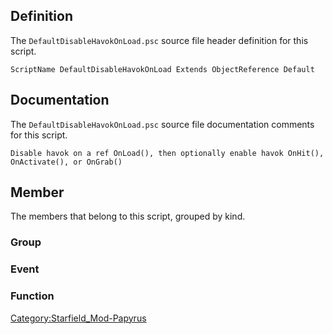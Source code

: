 {{Script_Object_Summary
| title = DefaultDisableHavokOnLoad
| name = [[SFM:Script-DefaultDisableHavokOnLoad|DefaultDisableHavokOnLoad]]
| extends = [[SFM:Script-ObjectReference|ObjectReference]] → [[SFM:Script-Form|Form]] → [[SFM:Script-ScriptObject|ScriptObject]]
| flags = Default
}}


== Definition ==
The <code>DefaultDisableHavokOnLoad.psc</code> source file header definition for this script.

<source lang="papyrus">
ScriptName DefaultDisableHavokOnLoad Extends ObjectReference Default
</source>


== Documentation ==
The <code>DefaultDisableHavokOnLoad.psc</code> source file documentation comments for this script.

<source>
Disable havok on a ref OnLoad(), then optionally enable havok OnHit(), OnActivate(), or OnGrab()
</source>


== Member ==
The members that belong to this script, grouped by kind.

=== Group ===
{{Script_Object_Member_Summary
| title = Optional_Properties
| script = [[SFM:Script-DefaultDisableHavokOnLoad|DefaultDisableHavokOnLoad]]
| name = [[SFM:Script-DefaultDisableHavokOnLoad/Optional_Properties|Optional_Properties]]
| kind = Group
}}

{{Script_Object_Member_Summary
| title = Debug_Properties
| script = [[SFM:Script-DefaultDisableHavokOnLoad|DefaultDisableHavokOnLoad]]
| name = [[SFM:Script-DefaultDisableHavokOnLoad/Debug_Properties|Debug_Properties]]
| kind = Group
}}

=== Event ===
{{Script_Object_Member_Summary
| title = OnContainerChanged
| script = [[SFM:Script-DefaultDisableHavokOnLoad|DefaultDisableHavokOnLoad]]
| name = [[SFM:Script-DefaultDisableHavokOnLoad/OnContainerChanged|OnContainerChanged]]
| kind = Event
| parameters = ObjectReference akNewContainer, ObjectReference akOldContainer
}}

{{Script_Object_Member_Summary
| title = OnLoad
| script = [[SFM:Script-DefaultDisableHavokOnLoad|DefaultDisableHavokOnLoad]]
| name = [[SFM:Script-DefaultDisableHavokOnLoad/OnLoad|OnLoad]]
| kind = Event
}}

{{Script_Object_Member_Summary
| title = OnUnload
| script = [[SFM:Script-DefaultDisableHavokOnLoad|DefaultDisableHavokOnLoad]]
| name = [[SFM:Script-DefaultDisableHavokOnLoad/OnUnload|OnUnload]]
| kind = Event
}}

{{Script_Object_Member_Summary
| title = OnActivate
| script = [[SFM:Script-DefaultDisableHavokOnLoad|DefaultDisableHavokOnLoad]]
| name = [[SFM:Script-DefaultDisableHavokOnLoad/OnActivate|OnActivate]]
| kind = Event
| parameters = ObjectReference triggerRef
}}

{{Script_Object_Member_Summary
| title = OnHit
| script = [[SFM:Script-DefaultDisableHavokOnLoad|DefaultDisableHavokOnLoad]]
| name = [[SFM:Script-DefaultDisableHavokOnLoad/OnHit|OnHit]]
| kind = Event
| parameters = ObjectReference akTarget, ObjectReference var1, Form var2, Projectile var3, bool var4, bool var5, bool var6, bool var7, string asMaterialName
}}

{{Script_Object_Member_Summary
| title = OnGrab
| script = [[SFM:Script-DefaultDisableHavokOnLoad|DefaultDisableHavokOnLoad]]
| name = [[SFM:Script-DefaultDisableHavokOnLoad/OnGrab|OnGrab]]
| kind = Event
}}

=== Function ===
{{Script_Object_Member_Summary
| title = ReleaseToHavok
| script = [[SFM:Script-DefaultDisableHavokOnLoad|DefaultDisableHavokOnLoad]]
| name = [[SFM:Script-DefaultDisableHavokOnLoad/ReleaseToHavok|ReleaseToHavok]]
| kind = Function
}}


[[Category:Starfield_Mod-Papyrus]]
